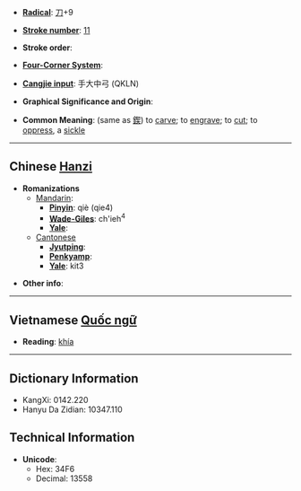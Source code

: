 * '''[[Wiktionary:Chinese radical index| Radical]]''': [[Wiktionary:Chinese radical index 刀|刀]]+9

* '''[[Wiktionary:Chinese total strokes index|Stroke number]]''': [[Wiktionary:Chinese total strokes index 11|11]]

* '''Stroke order''': 

* '''[[Wiktionary:Chinese four corner index|Four-Corner System]]''': 

* '''[[Wiktionary:Chinese Cangjie index|Cangjie input]]''': 手大中弓 (QKLN)

* '''Graphical Significance and Origin''': 

* '''Common Meaning''': (same as [[鍥]]) to [[carve]]; to [[engrave]]; to [[cut]]; to [[oppress]], a [[sickle]]

----

== Chinese [[Hanzi]] ==

* '''Romanizations'''
** [[Mandarin]]:
*** '''[[Pinyin]]''': qiè (qie4)
*** '''[[Wade-Giles]]''': ch'ieh<sup>4</sup>
*** '''[[Yale]]''': 
**[[Cantonese]]
***'''[[Jyutping]]''':
***'''[[Penkyamp]]''': 
***'''[[Yale]]''': kit3

* '''Other info''': 

----

== Vietnamese [[Quốc ngữ]] ==

* '''Reading''': [[khía]]

----

== Dictionary Information ==

* KangXi: 0142.220
* Hanyu Da Zidian: 10347.110

== Technical Information ==

* '''Unicode''':
** Hex: 34F6
** Decimal: 13558